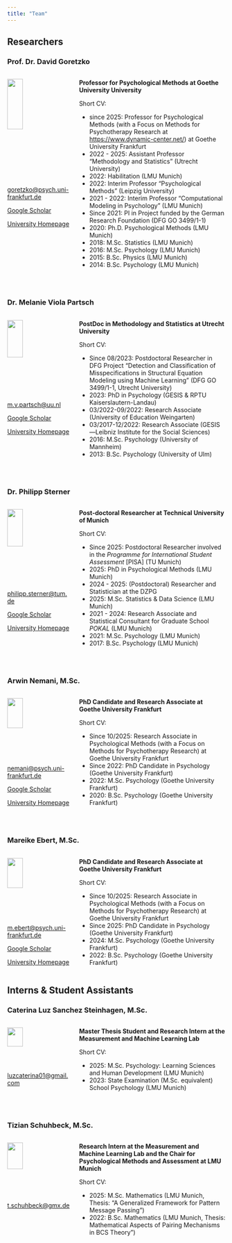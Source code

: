 ```yaml
---
title: "Team"
---
```


## Researchers

### Prof. Dr. David Goretzko

::: columns
::: {.column width="30%"}
<!-- **Prof. Dr. David Goretzko**\ -->

![](Figures/david.jpeg){width="50%"}\

[goretzko\@psych.uni-frankfurt.de](mailto:goretzko@psych.uni-frankfurt.de){.email}\

[Google Scholar](https://scholar.google.nl/citations?user=hjMZ9aYAAAAJ&hl=nl&oi=ao)\

[University Homepage](https://www.uu.nl/staff/DGoretzko)
:::

::: {.column width="70%"}
**Professor for Psychological Methods at Goethe University University**\

Short CV:

-   since 2025: Professor for Psychological Methods (with a Focus on Methods for Psychotherapy Research at <https://www.dynamic-center.net/>) at Goethe University Frankfurt
-   2022 - 2025: Assistant Professor "Methodology and Statistics" (Utrecht University)
-   2022: Habilitation (LMU Munich)
-   2022: Interim Professor "Psychological Methods" (Leipzig University)
-   2021 - 2022: Interim Professor "Computational Modeling in Psychology" (LMU Munich)
-   Since 2021: PI in Project funded by the German Research Foundation (DFG GO 3499/1-1)
-   2020: Ph.D. Psychological Methods (LMU Munich)
-   2018: M.Sc. Statistics (LMU Munich)
-   2016: M.Sc. Psychology (LMU Munich)
-   2015: B.Sc. Physics (LMU Munich)
-   2014: B.Sc. Psychology (LMU Munich)
:::
:::

\

### Dr. Melanie Viola Partsch

::: columns
::: {.column width="30%"}

![](Figures/melanie.jpg){width="50%"}\

[m.v.partsch\@uu.nl](mailto:m.v.partsch@uu.nl){.email}\

[Google Scholar](https://scholar.google.nl/citations?user=dAXVhIQAAAAJ&hl=nl&oi=ao)\

[University Homepage](https://www.uu.nl/staff/MVPartsch1)
:::

::: {.column width="70%"}
**PostDoc in Methodology and Statistics at Utrecht University**\

Short CV:

-   Since 08/2023: Postdoctoral Researcher in DFG Project "Detection and Classification of Misspecifications in Structural Equation Modeling using Machine Learning" (DFG GO 3499/1-1, Utrecht University)
-   2023: PhD in Psychology (GESIS & RPTU Kaiserslautern-Landau)
-   03/2022-09/2022: Research Associate (University of Education Weingarten)
-   03/2017-12/2022: Research Associate (GESIS—Leibniz Institute for the Social Sciences)
-   2016: M.Sc. Psychology (University of Mannheim)
-   2013: B.Sc. Psychology (University of Ulm)
:::
:::

\

### Dr. Philipp Sterner

::: columns
::: {.column width="30%"}

![](Figures/philipp.jpg){width="50%"}\

[philipp.sterner\@tum.de](mailto:philipp.sterner@tum.de){.email}\

[Google Scholar](https://scholar.google.com/citations?user=GW3q3JkAAAAJ&hl=de)\

[University Homepage](https://www.lmu.de/psy/de/personen/kontaktseite/kontaktseite_12096.html)
:::

::: {.column width="70%"}
**Post-doctoral Researcher at Technical University of Munich**\

Short CV:

-   Since 2025: Postdoctoral Researcher involved in the *Programme for International Student Assessment* [PISA] (TU Munich)
-   2025: PhD in Psychological Methods (LMU Munich)
-   2024 - 2025: (Postdoctoral) Researcher and Statistician at the DZPG
-   2025: M.Sc. Statistics & Data Science (LMU Munich)
-   2021 - 2024: Research Associate and Statistical Consultant for Graduate School *POKAL* (LMU Munich)
-   2021: M.Sc. Psychology (LMU Munich)
-   2017: B.Sc. Psychology (LMU Munich)
:::
:::

\

### Arwin Nemani, M.Sc.

::: columns
::: {.column width="30%"}

![](Figures/Arwin.jpg){width="50%"}\

[nemani\@psych.uni-frankfurt.de](mailto:nemani@psych.uni-frankfurt.de){.email}\

[Google Scholar]()\

[University Homepage]()
:::

::: {.column width="70%"}
**PhD Candidate and Research Associate at Goethe University Frankfurt**\

Short CV:

-   Since 10/2025: Research Associate in Psychological Methods (with a Focus on Methods for Psychotherapy Research) at Goethe University Frankfurt
-   Since 2022: PhD Candidate in Psychology (Goethe University Frankfurt)
-   2022: M.Sc. Psychology (Goethe University Frankfurt)
-   2020: B.Sc. Psychology (Goethe University Frankfurt)
:::
:::

\

### Mareike Ebert, M.Sc.

::: columns
::: {.column width="30%"}

![](Figures/Mareike.jpg){width="50%"}\

[m.ebert\@psych.uni-frankfurt.de](mailto:m.ebert@psych.uni-frankfurt.de){.email}\

[Google Scholar]()\

[University Homepage]()
:::

::: {.column width="70%"}
**PhD Candidate and Research Associate at Goethe University Frankfurt**\

Short CV:

-   Since 10/2025: Research Associate in Psychological Methods (with a Focus on Methods for Psychotherapy Research) at Goethe University Frankfurt
-   Since 2025: PhD Candidate in Psychology (Goethe University Frankfurt)
-   2024: M.Sc. Psychology (Goethe University Frankfurt)
-   2022: B.Sc. Psychology (Goethe University Frankfurt)
:::
:::

## Interns & Student Assistants

### Caterina Luz Sanchez Steinhagen, M.Sc.

::: columns
::: {.column width="30%"}

![](Figures/luz.png){width="50%"}\

[luzcaterina01\@gmail.com](mailto:luzcaterina01@gmail.com){.email}\

<!-- [Google Scholar]() \ -->

<!-- [University Homepage]()  -->
:::

::: {.column width="70%"}
**Master Thesis Student and Research Intern at the Measurement and Machine Learning Lab**\

Short CV:

-   2025: M.Sc. Psychology: Learning Sciences and Human Development (LMU Munich)
-   2023: State Examination (M.Sc. equivalent) School Psychology (LMU Munich)
:::
:::

\

### Tizian Schuhbeck, M.Sc.

::: columns
::: {.column width="30%"}

![](Figures/tizian.jpg){width="50%"}\

[t.schuhbeck\@gmx.de](mailto:t.schuhbeck@gmx.de){.email}\

<!-- [Google Scholar]() \ -->

<!-- [University Homepage]()  -->
:::

::: {.column width="70%"}
**Research Intern at the Measurement and Machine Learning Lab and the Chair for Psychological Methods and Assessment at LMU Munich**\

Short CV:

-   2025: M.Sc. Mathematics (LMU Munich, Thesis: "A Generalized Framework for Pattern Message Passing")
-   2022: B.Sc. Mathematics (LMU Munich, Thesis: Mathematical Aspects of Pairing Mechanisms in BCS Theory")
:::
:::
